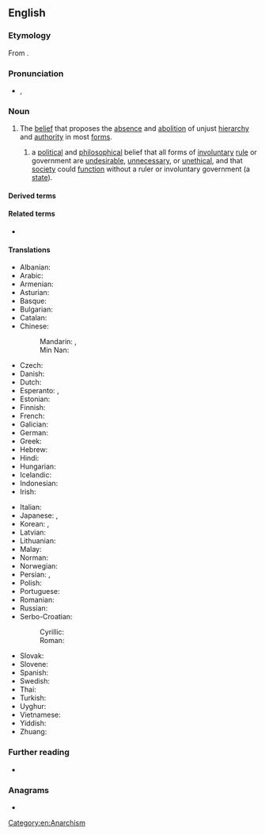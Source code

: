 ==English==
{{wikipedia}}
{{commons|Category:Anarchism}}
{{wikisource|Portal:Anarchism}}
{{wikibooks|Category:Anarchism}}

===Etymology===
From {{suffix|en|anarchy|ism}}.

===Pronunciation===
* {{a|GenAm}} {{enPR|ʹănər'kĭzəm}}, {{IPA|en|/ˈænəɹˌkɪzəm/}}

===Noun===
{{en-noun|-|s}}

# The [[belief]] that proposes the [[absence]] and [[abolition]] of unjust [[hierarchy]] and [[authority]] in most [[form]]s.
## {{lb|en|specifically}} a [[political]] and [[philosophical]] belief that all forms of [[involuntary]] [[rule]] or government are [[undesirable]], [[unnecessary]], or [[unethical]], and that [[society]] could [[function]] without a ruler or involuntary government (a [[state]]).

====Derived terms====
{{col2|en
|anarchist
|anarcho-
}}
{{col4|en|title=Names of anarchist schools containing the word "anarchism"
|black anarchism
|Christian anarchism
|collectivist anarchism
|egoist anarchism
|existentialist anarchism
|green anarchism
|individualist anarchism
|infoanarchism
|insurrectionary anarchism
|left anarchism
|National-Anarchism
|philosophical anarchism
|post-anarchism
|postcolonial anarchism
|queer anarchism
|social anarchism
|synthesis anarchism
|veganarchism
|anarchism without adjectives
}}

====Related terms====
* {{l|en|anarchy}}

====Translations====
{{trans-top|belief that proposes the absence and abolition of government in all forms}}
* Albanian: {{t+|sq|anarkizëm|?}}
* Arabic: {{t|ar|فَوْضَوِيَّة|f}}
* Armenian: {{t+|hy|անարխիզմ}}
* Asturian: {{t|ast|anarquismu|m}}
* Basque: {{t+|eu|anarkismo}}
* Bulgarian: {{t+|bg|анархизъм|m}}
* Catalan: {{t+|ca|anarquisme|m}}
* Chinese:
*: Mandarin: {{t+|cmn|無政府主義}}, {{t+|cmn|无政府主义|tr=wúzhèngfǔzhǔyì}}
*: Min Nan: {{t|nan|tr=hui-thóng-tī-chú-gī}}
* Czech: {{t+|cs|anarchismus|m}}
* Danish: {{t|da|anarkisme|?}}
* Dutch: {{t+|nl|anarchisme|?}}
* Esperanto: {{t+|eo|anarĥiismo}}, {{t+|eo|anarkiismo}}
* Estonian: {{t+|et|anarhism}}
* Finnish: {{t+|fi|anarkismi}}
* French: {{t+|fr|anarchisme|m}}
* Galician: {{t+|gl|anarquismo|m}}
* German: {{t+|de|Anarchismus|m}}
* Greek: {{t+|el|αναρχισμός|m}}
* Hebrew: {{t+|he|אנרכיזם|m|tr=anarkhizm}}
* Hindi: {{t+|hi|अराजकता|?}}
* Hungarian: {{t+|hu|anarchizmus}}
* Icelandic: {{t|is|stjórnleysisstefna|?}}
* Indonesian: {{t+|id|anarkisme}}
* Irish: {{t|ga|ainrialachas|m}}
{{trans-mid}}
* Italian: {{t+|it|anarchismo|m}}
* Japanese: {{t|ja|アナキズム|tr=anākizumu}}, {{t+|ja|無政府主義}}
* Korean: {{t+|ko|아나키즘}}, {{t|ko|무정부주의}}
* Latvian: {{t|lv|anarhisms|?}}
* Lithuanian: {{t+|lt|anarchizmas|?}}
* Malay: {{t|ms|anarkisme}}
* Norman: {{t|nrf|anarchisme|m}}
* Norwegian: {{t|no|anarkisme|?}}
* Persian: {{t|fa|دولت‌زدائی}}, {{t+|fa|آنارشیسم}}
* Polish: {{t+|pl|anarchizm|m}}
* Portuguese: {{t+|pt|anarquismo|m}}
* Romanian: {{t+|ro|anarhism|?}}
* Russian: {{t+|ru|анархи́зм|m}}
* Serbo-Croatian:
*: Cyrillic: {{t|sh|анархѝзам|m}}
*: Roman: {{t+|sh|anarhìzam|m}}
* Slovak: {{t|sk|anarchizmus|m}}
* Slovene: {{t+|sl|anarhizem|m}}
* Spanish: {{t+|es|anarquismo|m}}
* Swedish: {{t+|sv|anarkism|?}}
* Thai: {{t|th|ลัทธิอนาธิปไตย|tr=láttí ànaatíp-bpàdtai}}
* Turkish: {{t+|tr|anarşizm}}
* Uyghur: {{t|ug|anarxizm}}
* Vietnamese: {{t|vi|chủ nghĩa vô chính phủ}}
* Yiddish: {{t|yi|אַנאַרכיזם|m}}
* Zhuang: {{t|za|fouzcwngfujcujyi}}
{{trans-bottom}}

===Further reading===
* {{R:Keywords|page=37}}

===Anagrams===
* {{anagrams|en|a=aachimnrs|chairmans}}

[[Category:en:Anarchism]]